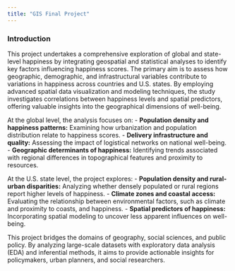 ```yaml
---
title: "GIS Final Project"
---
```


### Introduction

This project undertakes a comprehensive exploration of global and state-level happiness by integrating geospatial and statistical analyses to identify key factors influencing happiness scores. The primary aim is to assess how geographic, demographic, and infrastructural variables contribute to variations in happiness across countries and U.S. states. By employing advanced spatial data visualization and modeling techniques, the study investigates correlations between happiness levels and spatial predictors, offering valuable insights into the geographical dimensions of well-being.

At the global level, the analysis focuses on:
- **Population density and happiness patterns:** Examining how urbanization and population distribution relate to happiness scores.
- **Delivery infrastructure and quality:** Assessing the impact of logistical networks on national well-being.
- **Geographic determinants of happiness:** Identifying trends associated with regional differences in topographical features and proximity to resources.

At the U.S. state level, the project explores:
- **Population density and rural-urban disparities:** Analyzing whether densely populated or rural regions report higher levels of happiness.
- **Climate zones and coastal access:** Evaluating the relationship between environmental factors, such as climate and proximity to coasts, and happiness.
- **Spatial predictors of happiness:** Incorporating spatial modeling to uncover less apparent influences on well-being.

This project bridges the domains of geography, social sciences, and public policy. By analyzing large-scale datasets with exploratory data analysis (EDA) and inferential methods, it aims to provide actionable insights for policymakers, urban planners, and social researchers.